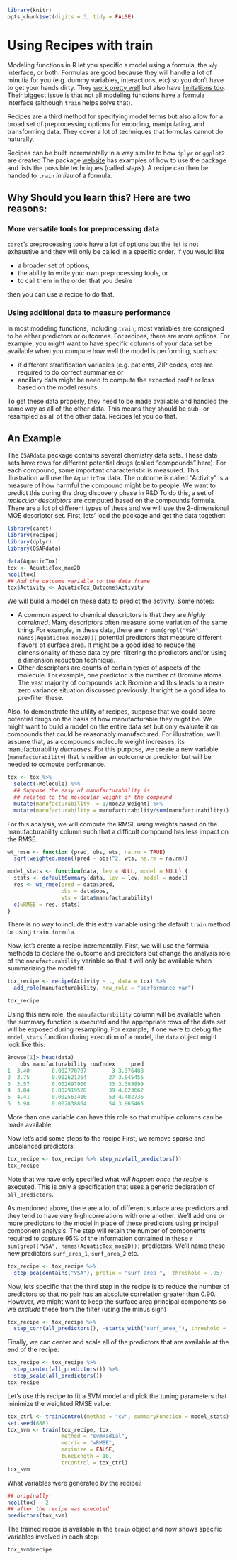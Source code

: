 ```r
library(knitr)
opts_chunk$set(digits = 3, tidy = FALSE)
```


# Using Recipes with train

Modeling functions in R let you specific a model using a formula, the `x`/`y` interface, or both. Formulas are good because they will handle a lot of minutia for you (e.g. dummy variables, interactions, etc) so you don't have to get your hands dirty. They [work pretty well](https://rviews.rstudio.com/2017/02/01/the-r-formula-method-the-good-parts/) but also have [limitations too](https://rviews.rstudio.com/2017/03/01/the-r-formula-method-the-bad-parts/). Their biggest issue is that not all modeling functions have a formula interface (although `train` helps solve that). 

Recipes are a third method for specifying model terms but also allow for a broad set of preprocessing options for encoding, manipulating, and transforming data. They cover a lot of techniques that formulas cannot do naturally. 

Recipes can be built incrementally in a way similar to how `dplyr` or `ggplot2` are created The package [website](https://topepo.github.io/recipes/) has examples of how to use the package and lists the possible techniques (called _steps_). A recipe can then be handed to `train` _in lieu_ of a formula. 

## Why Should you learn this? Here are two reasons:

### More versatile tools for preprocessing data

`caret`'s preprocessing tools have a lot of options but the list is not exhaustive and they will only be called in a specific order. If you would like 

- a broader set of options,
- the ability to write your own preprocessing tools, or 
- to call them in the order that you desire

then you can use a recipe to do that.  

### Using additional data to measure performance

In most modeling functions, including `train`, most variables are consigned to be either predictors or outcomes. For recipes, there are more options. For example, you might want to have specific columns of your data set be available when you compute how well the model is performing, such as:

- if different stratification variables (e.g. patients, ZIP codes, etc) are required to do correct summaries or
- ancillary data might be need to compute the expected profit or loss based on the model results.  

To get these data properly, they need to be made available and handled the same way as all of the other data. This means they should be sub- or resampled as all of the other data. Recipes let you do that. 


## An Example

The `QSARdata` package contains several chemistry data sets. These data sets have rows for different potential drugs (called "compounds" here). For each compound, some important characteristic is measured. This illustration will use the `AquaticTox` data. The outcome is called "Activity" is a measure of how harmful the compound might be to people. We want to predict this during the drug discovery phase in R&D To do this, a set of _molecular descriptors_ are computed based on the compounds formula. There are a lot of different types of these and we will use the 2-dimensional MOE descriptor set. First, lets' load the package and get the data together:

```r
library(caret)
library(recipes)
library(dplyr)
library(QSARdata)

data(AquaticTox)
tox <- AquaticTox_moe2D
ncol(tox)
## Add the outcome variable to the data frame
tox$Activity <- AquaticTox_Outcome$Activity
```

We will build a model on these data to predict the activity. Some notes:

 - A common aspect to chemical descriptors is that they are _highly correlated_. Many descriptors often measure some variation of the same thing. For example, in these data, there are `r sum(grepl("VSA", names(AquaticTox_moe2D)))` potential predictors that measure different flavors of surface area. It might be a good idea to reduce the dimensionality of these data by pre-filtering the predictors and/or using a dimension reduction technique. 
 - Other descriptors are counts of certain types of aspects of the molecule. For example, one predictor is the number of Bromine atoms. The vast majority of compounds lack Bromine and this leads to a near-zero variance situation discussed previously. It might be a good idea to pre-filter these. 

Also, to demonstrate the utility of recipes, suppose that we could score potential drugs on the basis of how manufacturable they might be. We might want to build a model on the entire data set but only evaluate it on compounds that could be reasonably manufactured. For illustration, we'll assume that, as a compounds molecule weight increases, its manufacturability _decreases_. For this purpose, we create a new variable (`manufacturability`) that is neither an outcome or predictor but will be needed to compute performance. 

```r
tox <- tox %>%
  select(-Molecule) %>%
  ## Suppose the easy of manufacturability is 
  ## related to the molecular weight of the compound
  mutate(manufacturability  = 1/moe2D_Weight) %>%
  mutate(manufacturability = manufacturability/sum(manufacturability))
```

For this analysis, we will compute the RMSE using weights based on the manufacturability column such that a difficult compound has less impact on the RMSE. 

```r
wt_rmse <- function (pred, obs, wts, na.rm = TRUE) 
  sqrt(weighted.mean((pred - obs)^2, wts, na.rm = na.rm))

model_stats <- function(data, lev = NULL, model = NULL) {
  stats <- defaultSummary(data, lev = lev, model = model)
  res <- wt_rmse(pred = data$pred,
                 obs = data$obs, 
                 wts = data$manufacturability)
  c(wRMSE = res, stats)
}
```

There is no way to include this extra variable using the default `train` method or using `train.formula`. 

Now, let's create a recipe incrementally. First, we will use the formula methods to declare the outcome and predictors but change the analysis role of the `manufacturability` variable so that it will only be available when summarizing the model fit.

```r
tox_recipe <- recipe(Activity ~ ., data = tox) %>%
  add_role(manufacturability, new_role = "performance var")

tox_recipe
```

Using this new role, the `manufacturability` column will be available when the summary function is executed and the appropriate rows of the data set will be exposed during resampling. For example, if one were to debug the `model_stats` function during execution of a model, the `data` object might look like this:
```r
Browse[1]> head(data)
    obs manufacturability rowIndex     pred
1  3.40       0.002770707        3 3.376488
2  3.75       0.002621364       27 3.945456
3  3.57       0.002697900       33 3.389999
4  3.84       0.002919528       39 4.023662
5  4.41       0.002561416       53 4.482736
6  3.98       0.002838804       54 3.965465
```
More than one variable can have this role so that multiple columns can be made available. 

Now let's add some steps to the recipe First, we remove sparse and unbalanced predictors: 

```r
tox_recipe <- tox_recipe %>% step_nzv(all_predictors())
tox_recipe
```

Note that we have only specified what _will happen once the recipe_ is executed. This is only a specification that uses a generic declaration of `all_predictors`. 

As mentioned above, there are a lot of different surface area predictors and they tend to have very high correlations with one another. We'll add one or more predictors to the model in place of these predictors using principal component analysis. The step will retain the number of components required to capture 95% of the information contained in these `r sum(grepl("VSA", names(AquaticTox_moe2D)))` predictors. We'll name these new predictors `surf_area_1`, `surf_area_2` etc. 

```r
tox_recipe <- tox_recipe %>% 
  step_pca(contains("VSA"), prefix = "surf_area_",  threshold = .95) 
```

Now, lets specific that the third step in the recipe is to reduce the number of predictors so that no pair has an absolute correlation greater than 0.90. However, we might want to keep the surface area principal components so we _exclude_ these from the filter (using the minus sign)

```r
tox_recipe <- tox_recipe %>% 
  step_corr(all_predictors(), -starts_with("surf_area_"), threshold = .90)
```

Finally, we can center and scale all of the predictors that are available at the end of the recipe:

```r
tox_recipe <- tox_recipe %>% 
  step_center(all_predictors()) %>%
  step_scale(all_predictors())
tox_recipe
```

Let's use this recipe to fit a SVM model and pick the tuning parameters that minimize the weighted RMSE value:

```r
tox_ctrl <- trainControl(method = "cv", summaryFunction = model_stats)
set.seed(888)
tox_svm <- train(tox_recipe, tox,
                 method = "svmRadial", 
                 metric = "wRMSE",
                 maximize = FALSE,
                 tuneLength = 10,
                 trControl = tox_ctrl)
tox_svm
```

What variables were generated by the recipe? 

```r
## originally:
ncol(tox) - 2
## after the recipe was executed:
predictors(tox_svm)
```
The trained recipe is available in the `train` object and now shows specific variables involved in each step:
```r
tox_svm$recipe
```

